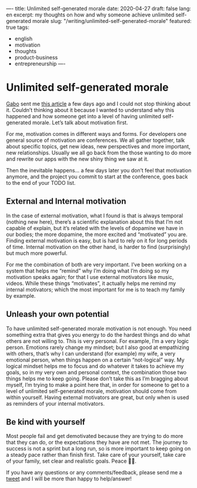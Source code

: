 —-
title: Unlimited self-generated morale
date: 2020-04-27
draft: false
lang: en
excerpt: my thoughts on how and why someone achieve unlimited self-generated morale
slug: "/writing/unlimited-self-generated-morale"
featured: true
tags:
  - english
  - motivation
  - thoughts
  - product-business
  - entrepreneurship
—-

# Unlimited self-generated morale

[Gabo](https://twitter.com/GaboHBeaumont) sent me [this article](https://www.inc.com/magazine/20090301/how-hard-could-it-be-start-up-static.html) a few days ago and I could not stop thinking about it. Couldn’t thinking about it because I wanted to understand why this happened and how someone get into a level of having unlimited self-generated morale. Let’s talk about motivation first.

For me, motivation comes in different ways and forms. For developers one general source of motivation are conferences. We all gather together, talk about specific topics, get new ideas, new perspectives and more important, new relationships. Usually we all go back from the those wanting to do more and rewrite our apps with the new shiny thing we saw at it.

Then the inevitable happens... a few days later you don’t feel that motivation anymore, and the project you commit to start at the conference, goes back to the end of your TODO list.

## External and Internal motivation

In the case of external motivation, what I found is that is always temporal (nothing new here), there’s a scientific explanation about this that I’m not capable of explain, but it’s related with the levels of dopamine we have in our bodies; the more dopamine, the more excited and “motivated” you are. Finding external motivation is easy, but is hard to rely on it for long periods of time. Internal motivation on the other hand, is harder to find (surprisingly) but much more powerful.

For me the combination of both are very important. I’ve been working on a system that helps me “remind” why I’m doing what I’m doing so my motivation speaks again; for that I use external motivators like music, videos. While these things “motivates”, it actually helps me remind my internal motivators; which the most important for me is to teach my family by example.

## Unleash your own potential

To have unlimited self-generated morale motivation is not enough. You need something extra that gives you energy to do the hardest things and do what others are not willing to. This is very personal. For example, I’m a very logic person. Emotions rarely change my mindset; but I also good at empathizing with others, that’s why I can understand (for example) my wife, a very emotional person, when things happen on a certain “not-logical” way. My logical mindset helps me to focus and do whatever it takes to achieve my goals, so in my very own and personal context, the combination those two things helps me to keep going. Please don’t take this as I’m bragging about myself, I’m trying to make a point here that, in order for someone to get to a level of unlimited self-generated morale, motivation should come from within yourself. Having external motivators are great, but only when is used as reminders of your internal motivators.

## Be kind with yourself

Most people fail and get demotivated because they are trying to do more that they can do, or the expectations they have are not met. The journey to success is not a sprint but a long run, so is more important to keep going on a steady pace rather than finish first. Take care of your yourself, take care of your family, set clear and realistic goals. Peace 🙏🏼.

If you have any questions or any comments/feedback, please send me a [tweet](https://hug.link/twitter) and I will be more than happy to help/answer!